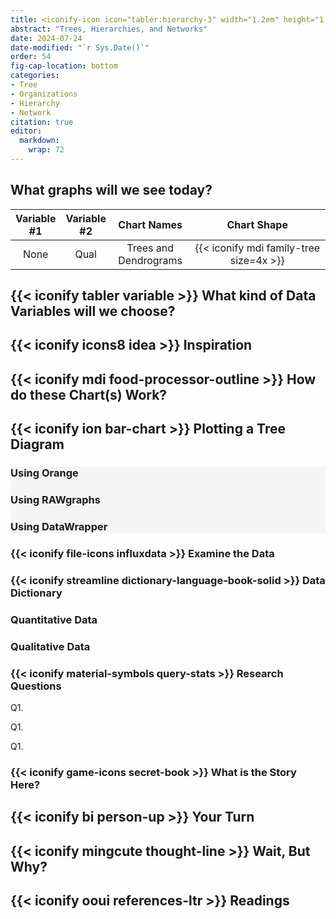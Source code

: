 ```yaml
---
title: <iconify-icon icon="tabler:hierarchy-3" width="1.2em" height="1.2em"></iconify-icon> Structure 
abstract: "Trees, Hierarchies, and Networks"
date: 2024-07-24
date-modified: "`r Sys.Date()`"
order: 54
fig-cap-location: bottom
categories:
- Tree
- Organizations
- Hierarchy
- Network
citation: true
editor: 
  markdown: 
    wrap: 72
---
```


## What graphs will we see today?

| Variable #1 | Variable #2 |      Chart Names      |               Chart Shape               |
|:-----------:|:-----------:|:---------------------:|:---------------------------------------:|
|    None     |    Qual     | Trees and Dendrograms | {{< iconify mdi family-tree size=4x >}} |

## {{< iconify tabler variable >}} What kind of Data Variables will we choose?

::: column-page-inset-right
:::

## {{< iconify icons8 idea >}} Inspiration

## {{< iconify mdi food-processor-outline >}} How do these Chart(s) Work?

## {{< iconify ion bar-chart >}} Plotting a Tree Diagram

::: {.panel-tabset .nav-pills style="background: whitesmoke;"}
### Using Orange

### Using RAWgraphs

### Using DataWrapper
:::

### {{< iconify file-icons influxdata >}} Examine the Data

### {{< iconify streamline dictionary-language-book-solid >}} Data Dictionary

::: callout-note
### Quantitative Data
:::

::: callout-note
### Qualitative Data
:::

### {{< iconify material-symbols query-stats >}} Research Questions

::: callout-note
Q1.
:::

::: callout-note
Q1.
:::

::: callout-note
Q1.
:::

### {{< iconify game-icons secret-book >}} What is the Story Here?

## {{< iconify bi person-up >}} Your Turn

## {{< iconify mingcute thought-line >}} Wait, But Why?

## {{< iconify ooui references-ltr >}} Readings
